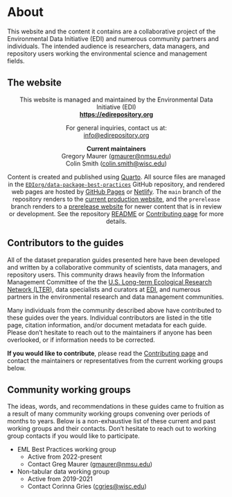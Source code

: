 # About {.unnumbered}

This website and the content it contains are a collaborative project of the Environmental Data Initiative (EDI) and numerous community partners and individuals. The intended audience is researchers, data managers, and repository users working the environmental science and management fields.

## The website

::: {style='text-align:center;'}

This website is managed and maintained by the Environmental Data Initiative (EDI)  
**<https://edirepository.org>**

For general inquiries, contact us at:  
<info@edirepository.org>

**Current maintainers**  
Gregory Maurer (<gmaurer@nmsu.edu>)  
Colin Smith (<colin.smith@wisc.edu>)

Content is created and published using [Quarto](https://quarto.org/). All source files are managed in the [`EDIorg/data-package-best-practices`](https://github.org/EDIorg/data-package-best-practices) GitHub repository, and rendered web pages are hosted by [GitHub Pages](https://pages.github.com) or [Netlify](https://netlify.app). The `main` branch of the repository renders to the [current production website](https://ediorg.github.io/dataset_preparation_guides/), and the `prerelease` branch renders to a [prerelease website](https://prerelease-edi-docs.netlify.app/) for newer content that is in review or development.  See the repository [README](https://github.org/EDIorg/data-package-best-practices) or [Contributing page](contributing.qmd) for more details.

:::

## Contributors to the guides

All of the dataset preparation guides presented here have been developed and written by a collaborative community of scientists, data managers, and repository users. This community draws heavily from the Information Management Committee of the the [U.S. Long-term Ecological Research Network (LTER)](https://lternet.edu), data specialists and curators at [EDI](https://edirepository.org), and numerous partners in the environmental research and data management communities. 

Many individuals from the community described above have contributed to these guides over the years. Individual contributors are listed in the title page, citation information, and/or document metadata for each guide. Please don't hesitate to reach out to the maintainers if anyone has been overlooked, or if information needs to be corrected.

**If you would like to contribute**, please read the [Contributing page](contributing.qmd) and contact the maintainers or representatives from the current working groups below.

## Community working groups

The ideas, words, and recommendations in these guides came to fruition as a result of many community working groups convening over periods of months to years. Below is a non-exhaustive list of these current and past working groups and their contacts. Don't hesitate to reach out to working group contacts if you would like to participate.

* EML Best Practices working group
  - Active from 2022-present
  - Contact Greg Maurer (<gmaurer@nmsu.edu>)
* Non-tabular data working group
  - Active from 2019-2021
  - Contact Corinna Gries (<cgries@wisc.edu>)

